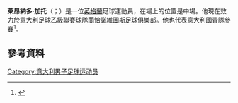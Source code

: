 '''萊昂納多·加托'''（{{lang-it|Leonardo Gatto}}；{{bd|1992年|4月28日}}）是一位[[英格蘭|英格蘭]]足球運動員，在場上的位置是中場。他現在效力於意大利足球乙級聯賽球隊[[蘭恰諾維圖斯足球俱樂部|蘭恰諾維圖斯足球俱樂部]]。他也代表意大利國青隊參賽<ref>{{cite news|url=http://www.lega-pro.com/sito/index.php/news-sportive-/2296-italia-lega-pro-fiorentina-primavera-3-2|title=ITALIA LEGA PRO-FIORENTINA PRIMAVERA 3-2|date=7 November 2012|accessdate=27 November 2012|publisher=Lega Pro|language=it|archive-date=2014-12-26|archive-url=https://web.archive.org/web/20141226100305/http://www.lega-pro.com/sito/index.php/news-sportive-/2296-italia-lega-pro-fiorentina-primavera-3-2|dead-url=no}}</ref>。
==參考資料==
{{Reflist}}

{{DEFAULTSORT: Gatto, Leonardo}}
[[Category:意大利男子足球运动员|Category:意大利男子足球运动员]]

{{Sport-bio-stub}}